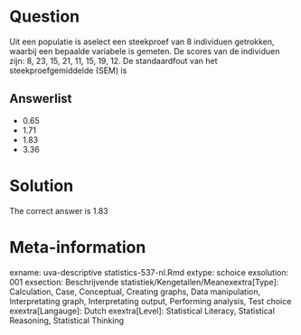 Question
========

Uit een populatie is aselect een steekproef van 8 individuen getrokken, waarbij een bepaalde variabele is gemeten. De scores van de individuen zijn: 8, 23, 15, 21, 11, 15, 19, 12. De standaardfout van het steekproefgemiddelde (SEM) is 

Answerlist
----------
* 0.65
* 1.71
* 1.83
* 3.36

Solution
========

The correct answer is  1.83 

Meta-information
================
exname: uva-descriptive statistics-537-nl.Rmd 
extype: schoice 
exsolution: 001 
exsection: Beschrijvende statistiek/Kengetallen/Meanexextra[Type]: Calculation, Case, Conceptual, Creating graphs, Data manipulation, Interpretating graph, Interpretating output, Performing analysis, Test choice 
exextra[Langauge]: Dutch 
exextra[Level]: Statistical Literacy, Statistical Reasoning, Statistical Thinking 
